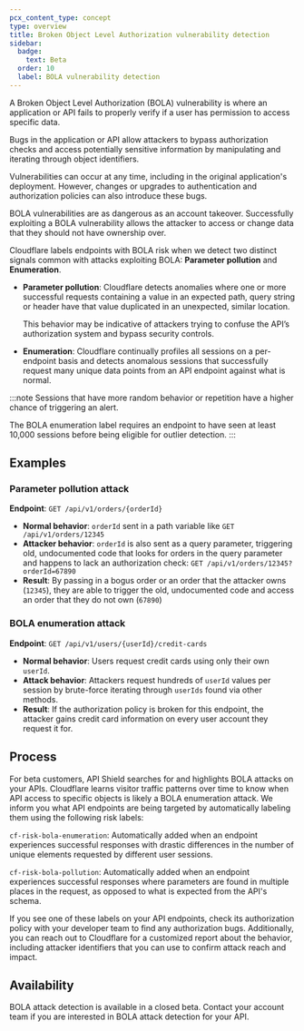 ```yaml
---
pcx_content_type: concept
type: overview
title: Broken Object Level Authorization vulnerability detection
sidebar:
  badge:
    text: Beta
  order: 10
  label: BOLA vulnerability detection
---
```



A Broken Object Level Authorization (BOLA) vulnerability is where an application or API fails to properly verify if a user has permission to access specific data.

Bugs in the application or API allow attackers to bypass authorization checks and access potentially sensitive information by manipulating and iterating through object identifiers.

Vulnerabilities can occur at any time, including in the original application's deployment. However, changes or upgrades to authentication and authorization policies can also introduce these bugs.

BOLA vulnerabilities are as dangerous as an account takeover. Successfully exploiting a BOLA vulnerability allows the attacker to access or change data that they should not have ownership over.

Cloudflare labels endpoints with BOLA risk when we detect two distinct signals common with attacks exploiting BOLA: **Parameter pollution** and **Enumeration**.

- **Parameter pollution**: Cloudflare detects anomalies where one or more successful requests containing a value in an expected path, query string or header have that value duplicated in an unexpected, similar location. 

    This behavior may be indicative of attackers trying to confuse the API’s authorization system and bypass security controls.

- **Enumeration**: Cloudflare continually profiles all sessions on a per-endpoint basis and detects anomalous sessions that successfully request many unique data points from an API endpoint against what is normal.

:::note
Sessions that have more random behavior or repetition have a higher chance of triggering an alert. 

The BOLA enumeration label requires an endpoint to have seen at least 10,000 sessions before being eligible for outlier detection.
:::

## Examples

### Parameter pollution attack

**Endpoint**: `GET /api/v1/orders/{orderId}`

- **Normal behavior**: `orderId` sent in a path variable like `GET /api/v1/orders/12345`
- **Attacker behavior**: `orderId` is also sent as a query parameter, triggering old, undocumented code that looks for orders in the query parameter and happens to lack an authorization check: `GET /api/v1/orders/12345?orderId=67890`
- **Result**: By passing in a bogus order or an order that the attacker owns (`12345`), they are able to trigger the old, undocumented code and access an order that they do not own (`67890`)

### BOLA enumeration attack

**Endpoint**: `GET /api/v1/users/{userId}/credit-cards`

- **Normal behavior**: Users request credit cards using only their own `userId`.
- **Attack behavior**: Attackers request hundreds of `userId` values per session by brute-force iterating through `userIds` found via other methods.
- **Result**: If the authorization policy is broken for this endpoint, the attacker gains credit card information on every user account they request it for.

## Process

For beta customers, API Shield searches for and highlights BOLA attacks on your APIs. Cloudflare learns visitor traffic patterns over time to know when API access to specific objects is likely a BOLA enumeration attack. We inform you what API endpoints are being targeted by automatically labeling them using the following risk labels:

`cf-risk-bola-enumeration`: Automatically added when an endpoint experiences successful responses with drastic differences in the number of unique elements requested by different user sessions.

`cf-risk-bola-pollution`: Automatically added when an endpoint experiences successful responses where parameters are found in multiple places in the request, as opposed to what is expected from the API's schema.

If you see one of these labels on your API endpoints, check its authorization policy with your developer team to find any authorization bugs. Additionally, you can reach out to Cloudflare for a customized report about the behavior, including attacker identifiers that you can use to confirm attack reach and impact.

## Availability

BOLA attack detection is available in a closed beta. Contact your account team if you are interested in BOLA attack detection for your API.